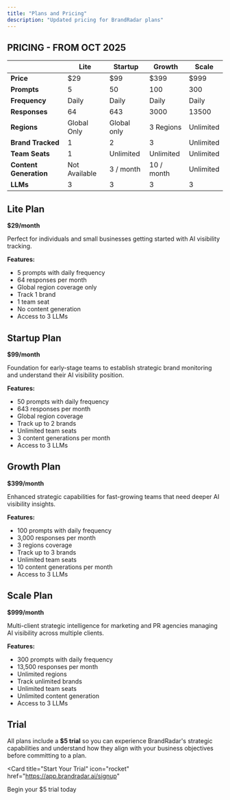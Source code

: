 ```yaml
---
title: "Plans and Pricing"
description: "Updated pricing for BrandRadar plans"
---
```



## PRICING - FROM OCT 2025

| | Lite | Startup | Growth | Scale |
|---|---|---|---|---|
| **Price** | $29 | $99 | $399 | $999 |
| **Prompts** | 5 | 50 | 100 | 300 |
| **Frequency** | Daily | Daily | Daily | Daily |
| **Responses** | 64 | 643 | 3000 | 13500 |
| **Regions** | Global Only | Global only | 3 Regions | Unlimited |
| **Brand Tracked** | 1 | 2 | 3 | Unlimited |
| **Team Seats** | 1 | Unlimited | Unlimited | Unlimited |
| **Content Generation** | Not Available | 3 / month | 10 / month | Unlimited |
| **LLMs** | 3 | 3 | 3 | 3 |

## Lite Plan

**$29/month**

Perfect for individuals and small businesses getting started with AI visibility tracking.

**Features:**
- 5 prompts with daily frequency
- 64 responses per month
- Global region coverage only
- Track 1 brand
- 1 team seat
- No content generation
- Access to 3 LLMs

## Startup Plan

**$99/month**

Foundation for early-stage teams to establish strategic brand monitoring and understand their AI visibility position.

**Features:**
- 50 prompts with daily frequency
- 643 responses per month
- Global region coverage
- Track up to 2 brands
- Unlimited team seats
- 3 content generations per month
- Access to 3 LLMs

## Growth Plan

**$399/month**

Enhanced strategic capabilities for fast-growing teams that need deeper AI visibility insights.

**Features:**
- 100 prompts with daily frequency
- 3,000 responses per month
- 3 regions coverage
- Track up to 3 brands
- Unlimited team seats
- 10 content generations per month
- Access to 3 LLMs

## Scale Plan

**$999/month**

Multi-client strategic intelligence for marketing and PR agencies managing AI visibility across multiple clients.

**Features:**
- 300 prompts with daily frequency
- 13,500 responses per month
- Unlimited regions
- Track unlimited brands
- Unlimited team seats
- Unlimited content generation
- Access to 3 LLMs

## Trial

All plans include a **$5 trial** so you can experience BrandRadar's strategic capabilities and understand how they align with your business objectives before committing to a plan.

<Card
  title="Start Your Trial"
  icon="rocket"
  href="https://app.brandradar.ai/signup"
>
  Begin your $5 trial today
</Card>

